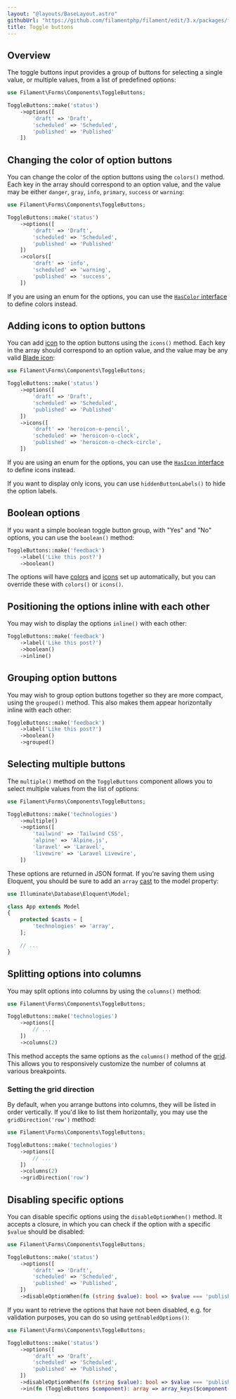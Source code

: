 ```yaml
---
layout: "@layouts/BaseLayout.astro"
githubUrl: "https://github.com/filamentphp/filament/edit/3.x/packages/forms/docs/03-fields/18-toggle-buttons.md"
title: Toggle buttons
---
```


## Overview

The toggle buttons input provides a group of buttons for selecting a single value, or multiple values, from a list of predefined options:

```php
use Filament\Forms\Components\ToggleButtons;

ToggleButtons::make('status')
    ->options([
        'draft' => 'Draft',
        'scheduled' => 'Scheduled',
        'published' => 'Published'
    ])
```

<AutoScreenshot name="forms/fields/toggle-buttons/simple" alt="Toggle buttons" version="3.x" />

## Changing the color of option buttons

You can change the color of the option buttons using the `colors()` method. Each key in the array should correspond to an option value, and the value may be either `danger`, `gray`, `info`, `primary`, `success` or `warning`:

```php
use Filament\Forms\Components\ToggleButtons;

ToggleButtons::make('status')
    ->options([
        'draft' => 'Draft',
        'scheduled' => 'Scheduled',
        'published' => 'Published'
    ])
    ->colors([
        'draft' => 'info',
        'scheduled' => 'warning',
        'published' => 'success',
    ])
```

If you are using an enum for the options, you can use the [`HasColor` interface](../../support/enums#enum-colors) to define colors instead.

<AutoScreenshot name="forms/fields/toggle-buttons/colors" alt="Toggle buttons with different colors" version="3.x" />

## Adding icons to option buttons

You can add [icon](https://blade-ui-kit.com/blade-icons?set=1#search) to the option buttons using the `icons()` method. Each key in the array should correspond to an option value, and the value may be any valid [Blade icon](https://blade-ui-kit.com/blade-icons?set=1#search):

```php
use Filament\Forms\Components\ToggleButtons;

ToggleButtons::make('status')
    ->options([
        'draft' => 'Draft',
        'scheduled' => 'Scheduled',
        'published' => 'Published'
    ])
    ->icons([
        'draft' => 'heroicon-o-pencil',
        'scheduled' => 'heroicon-o-clock',
        'published' => 'heroicon-o-check-circle',
    ])
```

If you are using an enum for the options, you can use the [`HasIcon` interface](../../support/enums#enum-icons) to define icons instead.

<AutoScreenshot name="forms/fields/toggle-buttons/icons" alt="Toggle buttons with icons" version="3.x" />

If you want to display only icons, you can use `hiddenButtonLabels()` to hide the option labels.

## Boolean options

If you want a simple boolean toggle button group, with "Yes" and "No" options, you can use the `boolean()` method:

```php
ToggleButtons::make('feedback')
    ->label('Like this post?')
    ->boolean()
```

The options will have [colors](#changing-the-color-of-option-buttons) and [icons](#adding-icons-to-option-buttons) set up automatically, but you can override these with `colors()` or `icons()`.

<AutoScreenshot name="forms/fields/toggle-buttons/boolean" alt="Boolean toggle buttons" version="3.x" />

## Positioning the options inline with each other

You may wish to display the options `inline()` with each other:

```php
ToggleButtons::make('feedback')
    ->label('Like this post?')
    ->boolean()
    ->inline()
```

<AutoScreenshot name="forms/fields/toggle-buttons/inline" alt="Inline toggle buttons" version="3.x" />

## Grouping option buttons

You may wish to group option buttons together so they are more compact, using the `grouped()` method. This also makes them appear horizontally inline with each other:

```php
ToggleButtons::make('feedback')
    ->label('Like this post?')
    ->boolean()
    ->grouped()
```

<AutoScreenshot name="forms/fields/toggle-buttons/grouped" alt="Grouped toggle buttons" version="3.x" />

## Selecting multiple buttons

The `multiple()` method on the `ToggleButtons` component allows you to select multiple values from the list of options:

```php
use Filament\Forms\Components\ToggleButtons;

ToggleButtons::make('technologies')
    ->multiple()
    ->options([
        'tailwind' => 'Tailwind CSS',
        'alpine' => 'Alpine.js',
        'laravel' => 'Laravel',
        'livewire' => 'Laravel Livewire',
    ])
```

<AutoScreenshot name="forms/fields/toggle-buttons/multiple" alt="Multiple toggle buttons selected" version="3.x" />

These options are returned in JSON format. If you're saving them using Eloquent, you should be sure to add an `array` [cast](https://laravel.com/docs/eloquent-mutators#array-and-json-casting) to the model property:

```php
use Illuminate\Database\Eloquent\Model;

class App extends Model
{
    protected $casts = [
        'technologies' => 'array',
    ];

    // ...
}
```

## Splitting options into columns

You may split options into columns by using the `columns()` method:

```php
use Filament\Forms\Components\ToggleButtons;

ToggleButtons::make('technologies')
    ->options([
        // ...
    ])
    ->columns(2)
```

<AutoScreenshot name="forms/fields/toggle-buttons/columns" alt="Toggle buttons with 2 columns" version="3.x" />

This method accepts the same options as the `columns()` method of the [grid](layout/grid). This allows you to responsively customize the number of columns at various breakpoints.

### Setting the grid direction

By default, when you arrange buttons into columns, they will be listed in order vertically. If you'd like to list them horizontally, you may use the `gridDirection('row')` method:

```php
use Filament\Forms\Components\ToggleButtons;

ToggleButtons::make('technologies')
    ->options([
        // ...
    ])
    ->columns(2)
    ->gridDirection('row')
```

<AutoScreenshot name="forms/fields/toggle-buttons/rows" alt="Toggle buttons with 2 rows" version="3.x" />

## Disabling specific options

You can disable specific options using the `disableOptionWhen()` method. It accepts a closure, in which you can check if the option with a specific `$value` should be disabled:

```php
use Filament\Forms\Components\ToggleButtons;

ToggleButtons::make('status')
    ->options([
        'draft' => 'Draft',
        'scheduled' => 'Scheduled',
        'published' => 'Published',
    ])
    ->disableOptionWhen(fn (string $value): bool => $value === 'published')
```

<AutoScreenshot name="forms/fields/toggle-buttons/disabled-option" alt="Toggle buttons with disabled option" version="3.x" />

If you want to retrieve the options that have not been disabled, e.g. for validation purposes, you can do so using `getEnabledOptions()`:

```php
use Filament\Forms\Components\ToggleButtons;

ToggleButtons::make('status')
    ->options([
        'draft' => 'Draft',
        'scheduled' => 'Scheduled',
        'published' => 'Published',
    ])
    ->disableOptionWhen(fn (string $value): bool => $value === 'published')
    ->in(fn (ToggleButtons $component): array => array_keys($component->getEnabledOptions()))
```
